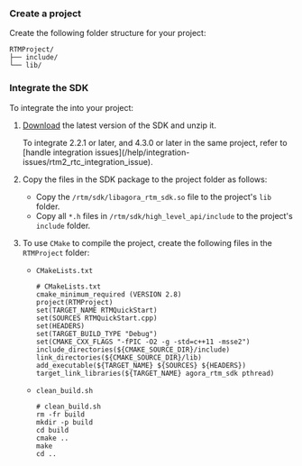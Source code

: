<PlatformWrapper platform="linux-cpp">

### Create a project

Create the following folder structure for your project:

```shell
RTMProject/
├── include/
└── lib/
```

### Integrate the SDK

To integrate the <Vpl k="NAME" /> <Vpd k="SDK" /> into your project:

1. [Download](/sdks?platform=linux) the latest version of the SDK and unzip it. 

    <Admonition type="info">
    To integrate <Vpd k="SDK" /> 2.2.1 or later, and <Vg k="VSDK" /> 4.3.0 or later in the same project, refer to [handle integration issues](/help/integration-issues/rtm2_rtc_integration_issue).
    </Admonition>

1. Copy the files in the SDK package to the project folder as follows:

    - Copy the `/rtm/sdk/libagora_rtm_sdk.so` file to the project's `lib` folder.
    - Copy all `*.h` files in `/rtm/sdk/high_level_api/include` to the project's `include` folder.

1.  To use `CMake` to compile the project, create the following files in the `RTMProject` folder:

    * `CMakeLists.txt`

        ```shell
        # CMakeLists.txt
        cmake_minimum_required (VERSION 2.8)
        project(RTMProject)
        set(TARGET_NAME RTMQuickStart)
        set(SOURCES RTMQuickStart.cpp)
        set(HEADERS)
        set(TARGET_BUILD_TYPE "Debug")
        set(CMAKE_CXX_FLAGS "-fPIC -O2 -g -std=c++11 -msse2")
        include_directories(${CMAKE_SOURCE_DIR}/include)
        link_directories(${CMAKE_SOURCE_DIR}/lib)
        add_executable(${TARGET_NAME} ${SOURCES} ${HEADERS})
        target_link_libraries(${TARGET_NAME} agora_rtm_sdk pthread)
        ```

    * `clean_build.sh`

        ```shell
        # clean_build.sh
        rm -fr build
        mkdir -p build
        cd build
        cmake ..
        make
        cd ..
        ```

</PlatformWrapper>
